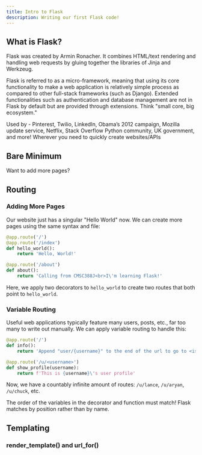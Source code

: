 ```yaml
---
title: Intro to Flask
description: Writing our first Flask code!
---
```


## What is Flask?

Flask was created by Armin Ronacher. It combines HTML/text rendering and handling web requests by gluing together the libraries of Jinja and Werkzeug.

Flask is referred to as a micro-framework, meaning that using its core functionality to make a web application is relatively simple process as compared to other full-stack frameworks (such as Django). Extended functionalities such as authentication and database management are not in Flask by default but are provided through extensions.
Think "small core, big ecosystem."

Used by - Pinterest, Twilio, LinkedIn, Obama’s 2012 campaign, Mozilla
update service, Netflix, Stack Overflow Python community, UK government,
and more! Wherever you need to quickly create websites/APIs

## Bare Minimum

Want to add more pages?

## Routing

### Adding More Pages

Our website just has a singular "Hello World" now. We can create more pages using the same syntax and file:

```python
@app.route('/')
@app.route('/index')
def hello_world():
    return 'Hello, World!'

@app.route('/about')
def about():
    return 'Calling from CMSC388J<br>I\'m learning Flask!'
```

Here, we apply two decorators to `hello_world` to create two routes that both point to `hello_world`.

### Variable Routing

Useful web applications typically feature many users, posts, etc., far too many to write out manually. We can apply variable routing to handle this:

```python
@app.route('/')
def info():
    return 'Append "user/{username}" to the end of the url to go to <i>username</i>\'s page'

@app.route('/u/<username>')
def show_profile(username):
    return f'This is {username}\'s user profile'
```

Now, we have a countably infinite amount of routes: `/u/lance`, `/u/aryan`, `/u/chuck`, etc.

<Callout> The order of the variables in the decorator and function must match! Flask matches by position rather than by name.</Callout>

## Templating


### render_template() and url_for()

